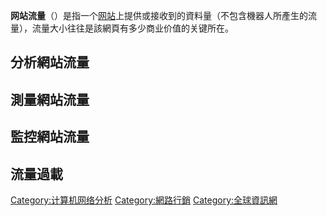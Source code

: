 {{expand|time=2015-10-24T02:55:00+00:00}}
{{Unreferenced|time=2016-06-17T14:22:50+00:00}}

'''网站流量'''（{{lang-en|Website Traffic}}）是指一个[[网站|网站]]上提供或接收到的資料量（不包含機器人所產生的流量），流量大小往往是該網頁有多少商业价值的关键所在。

==分析網站流量==

==測量網站流量==

==監控網站流量==

==流量過載==

{{网络小作品}}
[[Category:计算机网络分析|Category:计算机网络分析]]
[[Category:網路行銷|Category:網路行銷]]
[[Category:全球資訊網|Category:全球資訊網]]